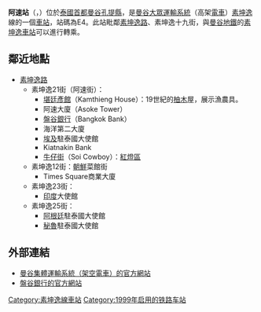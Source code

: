 {{noteTA
|1=zh:素坤逸;zh-hans:素坤逸;;zh-cn:素坤逸;zh-hk:素坤逸;zh-tw:蘇坤蔚;zh-mo:素坤逸;
}}
{{Not|阿苏站}}
{{Infobox station
| name = [[File:BTS_E4.png|40px]]<br/>阿速
| native_name = อโศก
| native_name_lang = th
| type = {{rint|bangkok|Sukhumvit}}
| image = Train leaving Asok Station.jpg
| image_caption = 列車離開阿速站
| address = {{THA}}[[曼谷|曼谷]][[宛他那縣|宛他那縣]]
| coordinates = {{coord|13|44|13.32|N|100|33|37.51|E|region:TH_type:railwaystation}}
| owned = {{link-en|曼谷大都會管理局|Bangkok Metropolitan Administration}}（BMA）
| operator = [[BTS集團控股|曼谷大眾交通系統公共有限公司]]（BTSC）
| line = [[素坤逸線|素坤逸線]]
| other = {{rint|bangkok|Blue}}：[[拍鳳裕庭車站|拍鳳裕庭車站]]
| code = E4
| opened = 1999年12月5日
| services = 
| image_size = 
}}

'''阿速站'''（{{thai|t=สถานีอโศก|phon=S̄t̄hānī xṣ̄ok|r=Sathani Asok}}，{{IPA-th|sā.tʰǎː.nīː ʔā.sòːk|pron}}）位於[[泰國|泰國]][[首都|首都]][[曼谷|曼谷]][[孔提縣|孔提縣]]，是[[曼谷大眾運輸系統|曼谷大眾運輸系統]]（高架[[電車|電車]]）[[素坤逸|素坤逸]]線的一個[[車站|車站]]，站碼為E4。此站毗鄰[[素坤逸路|素坤逸路]]、素坤逸十九街，與[[曼谷地鐵|曼谷地鐵]]的[[素坤逸車站|素坤逸車站]]可以進行轉乘。

== 鄰近地點 ==
* [[素坤逸路|素坤逸路]] 
** 素坤逸21街（阿速街）：
*** [[堪廷彥館|堪廷彥館]]（Kamthieng House）：19世紀的[[柚木|柚木]]屋，展示漁農具。
*** 阿速大廈（Asoke Tower）
*** [[盤谷銀行|盤谷銀行]]（Bangkok Bank）
*** 海洋第二大廈
*** [[埃及|埃及]]駐泰國大使館
*** Kiatnakin Bank
*** [[牛仔街|牛仔街]]（Soi Cowboy）：[[紅燈區|紅燈區]]
** 素坤逸12街：[[朝鮮|朝鮮]]菜館街
*** Times Square商業大廈
** 素坤逸23街：
*** [[印度|印度]]大使館
** 素坤逸25街：
*** [[阿根廷|阿根廷]]駐泰國大使館
*** [[秘魯|秘魯]]駐泰國大使館

== 外部連結 ==
* [https://web.archive.org/web/20081217025639/http://www.bts.co.th/en/index.asp 曼谷集體運輸系統（架空電車）的官方網站]
* [https://web.archive.org/web/20090103093301/http://www.bangkokbank.com/Bangkok+Bank+Thai/main.htm 盤谷銀行的官方網站]
{{素坤逸線}}
[[Category:素坤逸線車站|Category:素坤逸線車站]]
[[Category:1999年启用的铁路车站|Category:1999年启用的铁路车站]]